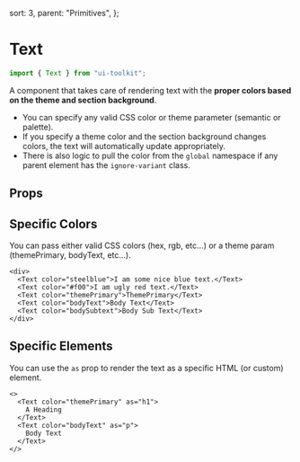   sort: 3,
  parent: "Primitives",
};

# Text

```typescript
import { Text } from "ui-toolkit";
```

A component that takes care of rendering text with the <b>proper colors based on the theme and section background</b>.

- You can specify any valid CSS color or theme parameter (semantic or palette).
- If you specify a theme color and the section background changes colors, the text will automatically update appropriately.
- There is also logic to
  pull the color from the `global` namespace if any parent element has the `ignore-variant` class.

## Props

<PropsTable name="TextProps" />

## Specific Colors

You can pass either valid CSS colors (hex, rgb, etc...) or a theme param (themePrimary, bodyText, etc...).

```tsx live=true
<div>
  <Text color="steelblue">I am some nice blue text.</Text>
  <Text color="#f00">I am ugly red text.</Text>
  <Text color="themePrimary">ThemePrimary</Text>
  <Text color="bodyText">Body Text</Text>
  <Text color="bodySubtext">Body Sub Text</Text>
</div>
```

## Specific Elements

You can use the `as` prop to render the text as a specific HTML (or custom) element.

```tsx live=true
<>
  <Text color="themePrimary" as="h1">
    A Heading
  </Text>
  <Text color="bodyText" as="p">
    Body Text
  </Text>
</>
```

